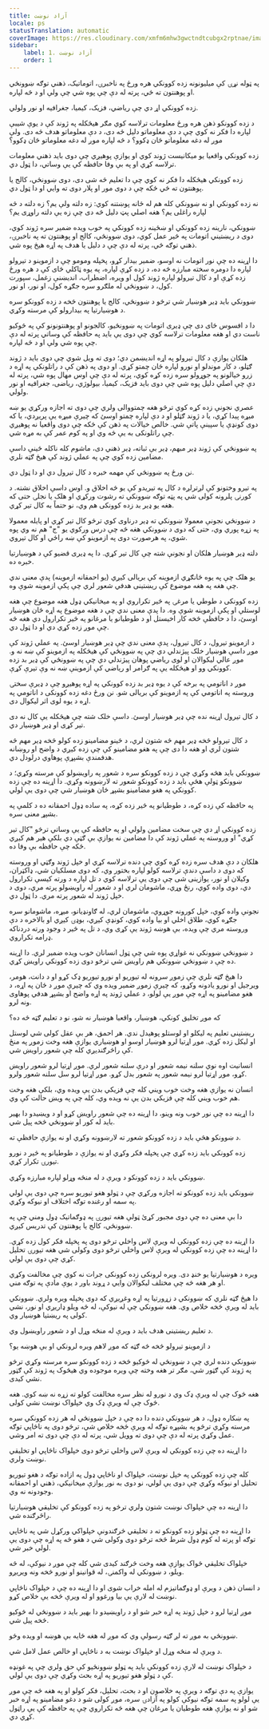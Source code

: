 ```yaml
---
title: آزاد نوښت
locale: ps
statusTranslation: automatic
coverImage: https://res.cloudinary.com/xmfm6mhw3gwctndtcubgx2rptnae/image/upload/v1740337243/small_cover_educacion_fundamental_a051170f1c.webp
sidebar:
    label: 1. آزاد نوښت
    order: 1
---
```

په ټوله نړۍ کې میلیونونه زده کوونکي هره ورځ په ناخبرۍ، اتوماتيک، ذهني توګه ښوونځي او پوهنتون ته ځي، پرته له دې چې پوه شي چې ولې او د څه لپاره.

زده کوونکي اړ دي چې ریاضي، فزیک، کیمیا، جغرافیه او نور ولولي.

د زده کوونکو ذهن هره ورځ معلومات ترلاسه کوي مګر هیڅکله په ژوند کې د یوې شیبې لپاره دا فکر نه کوي چې د دې معلوماتو دلیل څه دی، د دې معلوماتو هدف څه دی. ولې موږ له دغه معلوماتو ځان ډکوو؟ د څه لپاره موږ له دغه معلوماتو ځان ډکوو؟

زده کوونکي واقعیا یو میکانیست ژوند کوي او یوازې پوهیږي چې دوی باید ذهني معلومات ترلاسه کړي او په بې وفا حافظه کې یې وساتي، دا ټول دي.

زده کوونکي هیڅکله دا فکر نه کوي چې دا تعلیم څه شی دی، دوی ښوونځي، کالج یا پوهنتون ته ځي ځکه چې د دوی مور او پلار دوی ته وايي او دا ټول دي.

نه زده کوونکي او نه ښوونکي کله هم له ځانه پوښتنه کوي: زه دلته ولې یم؟ زه دلته د څه لپاره راغلی یم؟ هغه اصلي پټ دلیل څه دی چې زه یې دلته راوړی یم؟

ښوونکي، نارینه زده کوونکي او ښځینه زده کوونکي په خوب ویده ضمیر سره ژوند کوي، دوی د ریښتیني اتومات په څیر عمل کوي، دوی ښوونځي، کالج او پوهنتون ته په ناخبرۍ، ذهني توګه ځي، پرته له دې چې د دلیل یا هدف په اړه هیڅ پوه شي.

دا اړینه ده چې نور اتومات نه اوسو، ضمیر بیدار کړو، پخپله ومومو چې د ازموینو د تیرولو لپاره دا دومره سخته مبارزه څه ده، د زده کړې لپاره، په یوه ټاکلي ځای کې د هره ورځ زده کړې او د کال تیرولو لپاره ژوند کول او ویره، اضطراب، اندیښنې زغمل، سپورت کول، د ښوونځي له ملګرو سره جګړه کول، او نور، او نور.

ښوونکي باید ډیر هوښیار شي ترڅو د ښوونځي، کالج یا پوهنتون څخه د زده کوونکو سره د هوښیارتیا په بیدارولو کې مرسته وکړي.

دا د افسوس ځای دی چې ډیری اتومات په ښوونځیو، کالجونو او پوهنتونونو کې په څوکیو ناست دي او هغه معلومات ترلاسه کوي چې دوی یې باید په حافظه کې وساتي پرته له دې چې پوه شي ولې او د څه لپاره.

هلکان یوازې د کال تیرولو په اړه اندیښمن دي؛ دوی ته ویل شوي چې دوی باید د ژوند ګټلو، د کار موندلو او نورو لپاره ځان چمتو کړي. او دوی په ذهن کې د راتلونکي په اړه د زرو خیالونو په جوړولو سره زده کړه کوي، پرته له دې چې اوس مهال پوه شي، پرته له دې چې اصلي دلیل پوه شي چې دوی باید فزیک، کیمیا، بیولوژي، ریاضی، جغرافیه او نور ولولي.

عصري نجونې زده کړه کوي ترڅو هغه چمتووالی ولري چې دوی ته اجازه ورکړي یو ښه میړه پیدا کړي، یا د ژوند ګټلو او د دې لپاره چمتو اوسئ که چیرې میړه یې پریږدي، یا که دوی کونډې یا سپینې پاتې شي. خالص خیالات په ذهن کې ځکه چې دوی واقعیا نه پوهیږي چې راتلونکی به یې څه وي او په کوم عمر کې به مړه شي.

په ښوونځي کې ژوند ډیر مبهم، ډیر بې ثباته، ډیر ذهني دی، ماشوم کله ناکله ځینې داسې مضامین زده کوي چې په عملي ژوند کې هیڅ ګټه نلري.

نن ورځ په ښوونځي کې مهمه خبره د کال تیرول دي او دا ټول دي.

په تیرو وختونو کې لږترلږه د کال په تیریدو کې یو څه اخلاق و. اوس داسې اخلاق نشته. د کورنۍ پلرونه کولی شي په پټه توګه ښوونکي ته رشوت ورکړي او هلک یا نجلۍ حتی که هغه یو ډیر بد زده کوونکی هم وي، نو حتماً به کال تیر کړي.

د ښوونځي نجونې معمولا ښوونکي ته ډیر درناوی کوي ترڅو کال تیر کړي او پایله معمولا په زړه پوري وي، حتی که دوی د ښوونکي هغه څه چې درس ورکوي یو "ج" هم نه وي پوه شوي، په هرصورت دوی په ازموینو کې ښه راځي او کال تیروي.

دلته ډیر هوښیار هلکان او نجونې شته چې کال تیر کړي. دا په ډیری قضیو کې د هوښیارتیا خبره ده.

یو هلک چې په یوه ځانګړي ازموینه کې بریالی کیږي (یو احمقانه ازموینه) پدې معنی ندي چې هغه په هغه موضوع کې ریښتینی هدفي شعور لري چې پکې ازموینه شوې وه.

زده کوونکی د طوطي یا مرغۍ په څیر تکراروي او په میخانیکي ډول هغه موضوع چې هغه لوستلې او پکې ازموینه شوې وه. دا پدې معنی ندي چې د هغه موضوع په اړه ځان هوښیار اوسئ، دا د حافظې څخه کار اخیستل او د طوطیانو یا مرغانو په څیر تکرارول دي هغه څه چې موږ زده کړي دي او دا ټول دي.

د ازموینو تیرول، د کال تیرول، پدې معنی ندي چې ډیر هوښیار اوسئ. په عملي ژوند کې موږ داسې هوښیار خلک پیژندلي دي چې په ښوونځي کې هیڅکله په ازموینو کې ښه نه و. موږ عالي لیکوالان او لوی ریاضي پوهان پیژندلي دي چې په ښوونځي کې ډیر بد زده کوونکي وو او هیڅکله یې په ګرامر او ریاضي کې ازموینې ښه نه وې تیرې کړې.

موږ د اناتومي په برخه کې د یوه ډیر بد زده کوونکي په اړه پوهیږو چې د ډیرې سختۍ وروسته په اناتومي کې په ازموینو کې بریالی شو. نن ورځ دغه زده کوونکی د اناتومي په اړه د یوه لوی اثر لیکوال دی.

د کال تیرول اړینه نده چې ډیر هوښیار اوسئ. داسې خلک شته چې هیڅکله یې کال نه دی تیر کړی او ډیر هوښیار دي.

د کال تیرولو څخه ډیر مهم څه شتون لري، د ځینو مضامینو زده کولو څخه ډیر مهم څه شتون لري او هغه دا دی چې په هغو مضامینو کې چې زده کیږي د واضح او روښانه هدفمندې بشپړې پوهاوي درلودل دي.

ښوونکي باید هڅه وکړي چې د زده کوونکو سره د شعور په راویښولو کې مرسته وکړي؛ د ښوونکو ټولې هڅې باید د زده کوونکو شعور ته لارښوونه وکړي. دا اړینه ده چې زده کوونکي په هغو مضامینو بشپړ ځان هوښیار شي چې دوی یې لولي.

په حافظه کې زده کړه، د طوطيانو په څیر زده کړه، په ساده ډول احمقانه ده د کلمې په بشپړ معنی سره.

زده کوونکي اړ دي چې سخت مضامین ولولي او په حافظه کې یې وساتي ترڅو "کال تیر کړي" او وروسته په عملي ژوند کې دا مضامین نه یوازې بې ګټې دي بلکې هیر هم کیږي ځکه چې حافظه بې وفا ده.

هلکان د دې هدف سره زده کړه کوي چې دنده ترلاسه کړي او خپل ژوند وګټي او وروسته که دوی د داسې دندې ترلاسه کولو لپاره بختور وي، که دوی مسلکیان شي، ډاکټران، وکیلان او نور، یوازینی شی چې دوی یې ترلاسه کوي د تل لپاره د ورته کیسې تکرارول دي، دوی واده کوي، رنځ وړي، ماشومان لري او د شعور له راویښولو پرته مري، دوی د خپل ژوند له شعور پرته مري. دا ټول دي.

نجونې واده کوي، خپل کورونه جوړوي، ماشومان لري، له ګاونډیانو، میړه، ماشومانو سره جګړه کوي، طلاق اخلي او بیا واده کوي، کونډې کیږي، بوډۍ کیږي او بالاخره د دې وروسته مري چې ویده، بې هوښه ژوند یې کړی وي، د تل په څیر د وجود ورته دردناکه ډرامه تکراروي.

د ښوونځي ښوونکي نه غواړي پوه شي چې ټول انسانان خوب ویده ضمیر لري. دا اړینه ده چې د ښوونځي ښوونکي هم راویښ شي ترڅو دوی زده کوونکي راویښ کړي.

دا هیڅ ګټه نلري چې زموږ سرونه له تیوریو او نورو تیوریو ډک کړو او د دانت، هومر، ویرجیل او نورو یادونه وکړو، که چیرې زموږ ضمیر ویده وي که چیرې موږ د ځان په اړه، د هغو مضامینو په اړه چې موږ یې لولو، د عملي ژوند په اړه واضح او بشپړ هدفي پوهاوی ونه لرو.

که موږ تخلیق کونکي، هوښیار، واقعیا هوښیار نه شو، نو د تعلیم ګټه څه ده؟

ریښتینی تعلیم په لیکلو او لوستلو پوهیدل ندي. هر احمق، هر بې عقل کولی شي لوستل او لیکل زده کړي. موږ اړتیا لرو هوښیار اوسو او هوښیاري یوازې هغه وخت زموږ په منځ کې راڅرګندیږي کله چې شعور راویښ شي.

انسانیت اوه نوي سلنه نیمه شعور او درې سلنه شعور لري. موږ اړتیا لرو شعور راویښ کړو، موږ اړتیا لرو نیمه شعور په شعور بدل کړو. موږ اړتیا لرو سل سلنه شعور ولرو.

انسان نه یوازې هغه وخت خوب ویني کله چې فزیکي بدن یې ویده وي، بلکې هغه وخت هم خوب ویني کله چې فزیکي بدن یې نه ویده وي، کله چې په ویښ حالت کې وي.

دا اړینه ده چې نور خوب ونه وینو، دا اړینه ده چې شعور راویښ کړو او د ویښیدو دا بهیر باید له کور او ښوونځي څخه پیل شي.

د ښوونکو هڅې باید د زده کوونکو شعور ته لارښوونه وکړي او نه یوازې حافظې ته.

زده کوونکي باید زده کړي چې پخپله فکر وکړي او نه یوازې د طوطيانو په څیر د نورو تیورۍ تکرار کړي.

ښوونکي باید د زده کوونکو د ویرې د له منځه وړلو لپاره مبارزه وکړي.

ښوونکي باید زده کوونکو ته اجازه ورکړي چې د ټولو هغو تیوریو سره چې دوی یې لولي په سمه او رغنده توګه اختلاف او نیوکه وکړي.

دا بې معنی ده چې دوی مجبور کړئ ټولې هغه تیورۍ په ډوګماتیک ډول ومني چې په ښوونځي، کالج یا پوهنتون کې تدریس کیږي.

دا اړینه ده چې زده کوونکي له ویرې لاس واخلي ترڅو دوی په پخپله فکر کول زده کړي. دا اړینه ده چې زده کوونکي له ویرې لاس واخلي ترڅو دوی وکولی شي هغه تیورۍ تحلیل کړي چې دوی یې لولي.

ویره د هوښیارتیا یو خنډ دی. ویره لرونکی زده کوونکی جرات نه کوي چې مخالفت وکړي او هر هغه څه چې مختلف لیکوالان وايي د ړوند باور د یوې مادې په توګه مني.

دا هیڅ ګټه نلري که ښوونکي د زړورتیا په اړه وغږیږي که دوی پخپله ویره ولري. ښوونکي باید له ویرې څخه خلاص وي. هغه ښوونکي چې له نیوکې، له څه ویلو ډاریږي او نور، نشي کولی په ریښتیا هوښیار وي.

د تعلیم ریښتینی هدف باید د ویرې له منځه وړل او د شعور راویښول وي.

د ازموینو تیرولو څخه څه ګټه که موږ لاهم ویره لرونکي او بې هوښه یو؟

ښوونکي دنده لري چې د ښوونځي له څوکیو څخه د زده کوونکو سره مرسته وکړي ترڅو په ژوند کې ګټور شي، مګر تر هغه وخته چې ویره موجوده وي هیڅوک په ژوند کې ګټور نشي کیدی.

هغه څوک چې له ویرې ډک وي د نورو له نظر سره مخالفت کولو ته زړه نه ښه کوي. هغه څوک چې له ویرې ډک وي خپلواک نوښت نشي کولی.

په ښکاره ډول، د هر ښوونکي دنده دا ده چې د خپل ښوونځي له هر زده کوونکي سره مرسته وکړي ترڅو په بشپړه توګه له ویرې څخه خلاص شي، ترڅو دوی په ناڅاپي توګه عمل وکړي پرته له دې چې دوی ته وویل شي، پرته له دې چې دوی ته امر وشي.

دا اړینه ده چې زده کوونکي له ویرې لاس واخلي ترڅو دوی خپلواک ناڅاپي او تخلیقي نوښت ولري.

کله چې زده کوونکي په خپل نوښت، خپلواک او ناڅاپي ډول په ازاده توګه د هغو تیوریو تحلیل او نیوکه وکړي چې دوی یې لولي، نو دوی به نور یوازې میخانیکي، ذهني او احمقانه وجودونه نه وي.

دا اړینه ده چې خپلواک نوښت شتون ولري ترڅو په زده کوونکو کې تخلیقي هوښیارتیا راڅرګنده شي.

دا اړینه ده چې ټولو زده کوونکو ته د تخلیقي څرګندونې خپلواکي ورکړل شي په ناڅاپي توګه او پرته له کوم ډول شرط څخه ترڅو دوی وکولی شي د هغو څه په اړه چې دوی یې لولي خبر شي.

خپلواک تخلیقي ځواک یوازې هغه وخت څرګند کیدی شي کله چې موږ د نیوکې، له څه ویلو، د ښوونکي له واکمنۍ، له قوانینو او نورو څخه ونه ویریږو.

د انسان ذهن د ویرې او ډوګماتیزم له امله خراب شوی او دا اړینه ده چې د خپلواک ناڅاپي نوښت له لارې یې بیا ورغوو او له ویرې څخه یې خلاص کړو.

موږ اړتیا لرو د خپل ژوند په اړه خبر شو او د راویښیدو دا بهیر باید د ښوونځي له څوکیو څخه پیل شي.

ښوونځي به موږ ته لږ ګټه رسولې وي که موږ له هغه ځایه بې هوښه او ویده وځو.

د ویرې له منځه وړل او خپلواک نوښت به د ناڅاپي او خالص عمل لامل شي.

د خپلواک نوښت له لارې زده کوونکي باید په ټولو ښوونځیو کې حق ولري چې په غونډه کې د ټولو هغو تیوریو په اړه بحث وکړي چې دوی یې لولي.

یوازې په دې توګه د ویرې په خلاصون او د بحث، تحلیل، فکر کولو او په هغه څه چې موږ یې لولو په سمه توګه نیوکې کولو په آزادۍ سره، موږ کولی شو د دغو مضامینو په اړه خبر شو او نه یوازې هغه طوطيان یا مرغان چې هغه څه تکراروي چې په حافظه کې یې راټول کړي دي.

